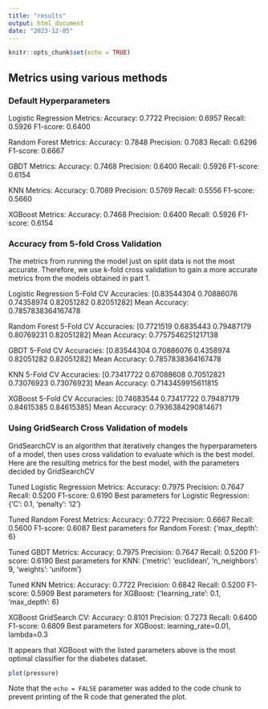 ```yaml
---
title: "results"
output: html_document
date: "2023-12-05"
---
```


```r
knitr::opts_chunk$set(echo = TRUE)
```

## Metrics using various methods

### Default Hyperparameters

Logistic Regression Metrics:
Accuracy: 0.7722
Precision: 0.6957
Recall: 0.5926
F1-score: 0.6400

Random Forest Metrics:
Accuracy: 0.7848
Precision: 0.7083
Recall: 0.6296
F1-score: 0.6667

GBDT Metrics:
Accuracy: 0.7468
Precision: 0.6400
Recall: 0.5926
F1-score: 0.6154

KNN Metrics:
Accuracy: 0.7089
Precision: 0.5769
Recall: 0.5556
F1-score: 0.5660

XGBoost Metrics:
Accuracy: 0.7468
Precision: 0.6400
Recall: 0.5926
F1-score: 0.6154

### Accuracy from 5-fold Cross Validation

The metrics from running the model just on split data is not the most accurate. Therefore, we use k-fold cross validation to gain a more accurate metrics from the models obtained in part 1.

Logistic Regression 5-Fold CV Accuracies: [0.83544304 0.70886076 0.74358974 0.82051282 0.82051282]
Mean Accuracy: 0.7857838364167478

Random Forest 5-Fold CV Accuracies: [0.7721519  0.6835443  0.79487179 0.80769231 0.82051282]
Mean Accuracy: 0.7757546251217138

GBDT 5-Fold CV Accuracies: [0.83544304 0.70886076 0.4358974 0.82051282 0.82051282]
Mean Accuracy: 0.7857838364167478

KNN 5-Fold CV Accuracies: [0.73417722 0.67088608 0.70512821 0.73076923 0.73076923]
Mean Accuracy: 0.7143459915611815

XGBoost 5-Fold CV Accuracies: [0.74683544 0.73417722 0.79487179 0.84615385 0.84615385]
Mean Accuracy: 0.7936384290814671

### Using GridSearch Cross Validation of models

GridSearchCV is an algorithm that iteratively changes the hyperparameters of a model, then uses cross validation to evaluate which is the best model. Here are the resulting metrics for the best model, with the parameters decided by GridSearchCV

Tuned Logistic Regression Metrics:
Accuracy: 0.7975
Precision: 0.7647
Recall: 0.5200
F1-score: 0.6190
Best parameters for Logistic Regression: {'C': 0.1, 'penalty': 'l2'}

Tuned Random Forest Metrics:
Accuracy: 0.7722
Precision: 0.6667
Recall: 0.5600
F1-score: 0.6087
Best parameters for Random Forest: {'max_depth': 6}

Tuned GBDT Metrics:
Accuracy: 0.7975
Precision: 0.7647
Recall: 0.5200
F1-score: 0.6190
Best parameters for KNN: {'metric': 'euclidean', 'n_neighbors': 9, 'weights': 'uniform'}

Tuned KNN Metrics:
Accuracy: 0.7722
Precision: 0.6842
Recall: 0.5200
F1-score: 0.5909
Best parameters for XGBoost: {'learning_rate': 0.1, 'max_depth': 6}

XGBoost GridSearch CV:
Accuracy: 0.8101
Precision: 0.7273
Recall: 0.6400
F1-score: 0.6809
Best parameters for XGBoost: learning_rate=0.01, lambda=0.3

It appears that XGBoost with the listed parameters above is the most optimal classifier for the diabetes dataset.

```r
plot(pressure)
```

Note that the `echo = FALSE` parameter was added to the code chunk to prevent printing of the R code that generated the plot.
